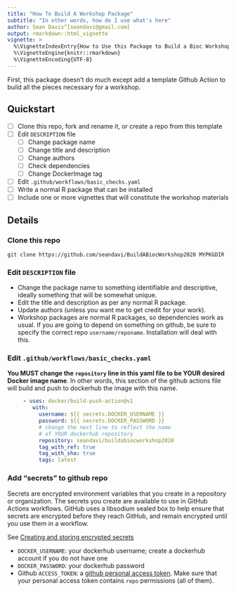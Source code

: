 ```yaml
---
title: "How To Build A Workshop Package"
subtitle: "In other words, how do I use what's here"
author: Sean Davis^[seandavi@gmail.com]
output: rmarkdown::html_vignette
vignette: >
  %\VignetteIndexEntry{How to Use this Package to Build a Bioc Workshop}
  %\VignetteEngine{knitr::rmarkdown}
  %\VignetteEncoding{UTF-8}
---
```


First, this package doesn't do much except add a template Github Action to
build all the pieces necessary for a workshop.

## Quickstart

- [ ] Clone this repo, fork and rename it, or create a repo from this template
- [ ] Edit `DESCRIPTION` file
  - [ ] Change package name
  - [ ] Change title and description
  - [ ] Change authors
  - [ ] Check dependencies
  - [ ] Change DockerImage tag
- [ ] Edit `.github/workflows/basic_checks.yaml`
- [ ] Write a normal R package that can be installed
- [ ] Include one or more vignettes that will constitute the workshop materials

## Details

### Clone this repo

```
git clone https://github.com/seandavi/BuildABiocWorkshop2020 MYPKGDIR
```

### Edit `DESCRIPTION` file

- Change the package name to something identifiable and descriptive, ideally 
something that will be somewhat unique. 
- Edit the title and description as per any normal R package.
- Update authors (unless you want me to get credit for your work).
- Workshop packages are normal R packages, so dependencies work as usual. If
you are going to depend on something on github, be sure to specify the correct
repo `username/reponame`. Installation will deal with this.

### Edit `.github/workflows/basic_checks.yaml`

**You MUST change the `repository` line in this yaml file to be YOUR
desired Docker image name**. In other words, this section of the
github actions file will build and push to dockerhub the image with
this name.


```yaml
     - uses: docker/build-push-action@v1
        with:
          username: ${{ secrets.DOCKER_USERNAME }}
          password: ${{ secrets.DOCKER_PASSWORD }}
          # change the next line to reflect the name
          # of YOUR dockerhub repository
          repository: seandavi/buildabiocworkshop2020
          tag_with_ref: true
          tag_with_sha: true
          tags: latest
```

### Add "secrets" to github repo

Secrets are encrypted environment variables that you create in a
repository or organization. The secrets you create are available to
use in GitHub Actions workflows. GitHub uses a libsodium sealed box to
help ensure that secrets are encrypted before they reach GitHub, and
remain encrypted until you use them in a workflow.
 
See [Creating and storing encrypted secrets](https://help.github.com/en/actions/configuring-and-managing-workflows/creating-and-storing-encrypted-secrets)

- `DOCKER_USERNAME`: your dockerhub username; create a dockerhub account if you do not have one
- `DOCKER_PASSWORD`: your dockerhub password
- Github `ACCESS_TOKEN`: a [github personal access token](https://help.github.com/en/github/authenticating-to-github/creating-a-personal-access-token-for-the-command-line). Make sure that your personal access token contains `repo` permissions (all of them). 

